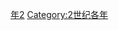 {{Catnav|頁面分類|历史|歷史時代|年|2世纪各年}}

{{catmore}}
{{Commons category|112}}

[[Category:110年代|年2]]
[[Category:2世纪各年|Category:2世纪各年]]